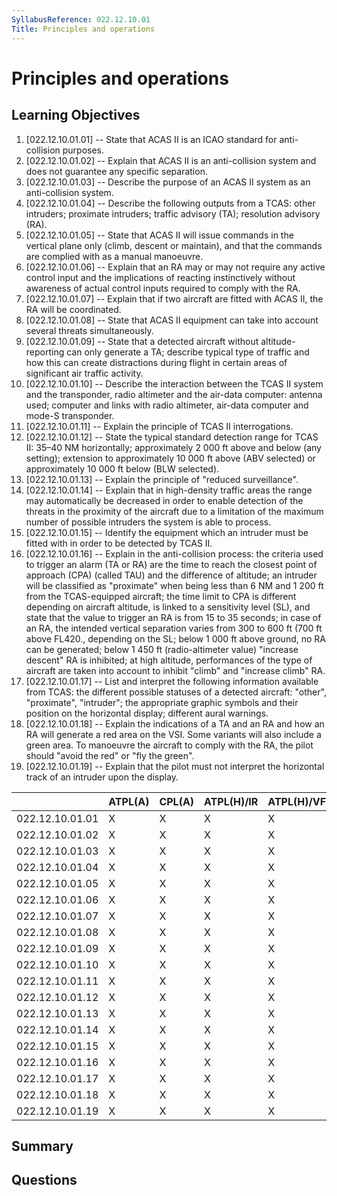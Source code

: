 ```yaml
---
SyllabusReference: 022.12.10.01
Title: Principles and operations
---
```


# Principles and operations

## Learning Objectives

1. [022.12.10.01.01] -- State that ACAS II is an ICAO standard for
   anti-collision purposes.
2. [022.12.10.01.02] -- Explain that ACAS II is an anti-collision system and
   does not guarantee any specific separation.
3. [022.12.10.01.03] -- Describe the purpose of an ACAS II system as an
   anti-collision system.
4. [022.12.10.01.04] -- Describe the following outputs from a TCAS: other
   intruders; proximate intruders; traffic advisory (TA); resolution advisory
   (RA).
5. [022.12.10.01.05] -- State that ACAS II will issue commands in the vertical
   plane only (climb, descent or maintain), and that the commands are complied
   with as a manual manoeuvre.
6. [022.12.10.01.06] -- Explain that an RA may or may not require any active
   control input and the implications of reacting instinctively without
   awareness of actual control inputs required to comply with the RA.
7. [022.12.10.01.07] -- Explain that if two aircraft are fitted with ACAS II,
   the RA will be coordinated.
8. [022.12.10.01.08] -- State that ACAS II equipment can take into account
   several threats simultaneously.
9. [022.12.10.01.09] -- State that a detected aircraft without
   altitude-reporting can only generate a TA; describe typical type of traffic
   and how this can create distractions during flight in certain areas of
   significant air traffic activity.
10. [022.12.10.01.10] -- Describe the interaction between the TCAS II system and
    the transponder, radio altimeter and the air-data computer: antenna used;
    computer and links with radio altimeter, air-data computer and mode-S
    transponder.
11. [022.12.10.01.11] -- Explain the principle of TCAS II interrogations.
12. [022.12.10.01.12] -- State the typical standard detection range for TCAS II:
    35–40 NM horizontally; approximately 2 000 ft above and below (any setting);
    extension to approximately 10 000 ft above (ABV selected) or approximately
    10 000 ft below (BLW selected).
13. [022.12.10.01.13] -- Explain the principle of "reduced surveillance".
14. [022.12.10.01.14] -- Explain that in high-density traffic areas the range
    may automatically be decreased in order to enable detection of the threats
    in the proximity of the aircraft due to a limitation of the maximum number
    of possible intruders the system is able to process.
15. [022.12.10.01.15] -- Identify the equipment which an intruder must be fitted
    with in order to be detected by TCAS II.
16. [022.12.10.01.16] -- Explain in the anti-collision process: the criteria
    used to trigger an alarm (TA or RA) are the time to reach the closest point
    of approach (CPA) (called TAU) and the difference of altitude; an intruder
    will be classified as "proximate" when being less than 6 NM and 1 200 ft
    from the TCAS-equipped aircraft; the time limit to CPA is different
    depending on aircraft altitude, is linked to a sensitivity level (SL), and
    state that the value to trigger an RA is from 15 to 35 seconds; in case of
    an RA, the intended vertical separation varies from 300 to 600 ft (700 ft
    above FL420., depending on the SL; below 1 000 ft above ground, no RA can be
    generated; below 1 450 ft (radio-altimeter value) "increase descent" RA is
    inhibited; at high altitude, performances of the type of aircraft are taken
    into account to inhibit "climb" and "increase climb" RA.
17. [022.12.10.01.17] -- List and interpret the following information available
    from TCAS: the different possible statuses of a detected aircraft: "other",
    "proximate", "intruder"; the appropriate graphic symbols and their position
    on the horizontal display; different aural warnings.
18. [022.12.10.01.18] -- Explain the indications of a TA and an RA and how an RA
    will generate a red area on the VSI. Some variants will also include a green
    area. To manoeuvre the aircraft to comply with the RA, the pilot should
    "avoid the red" or "fly the green".
19. [022.12.10.01.19] -- Explain that the pilot must not interpret the
    horizontal track of an intruder upon the display.

|                 | ATPL(A) | CPL(A) | ATPL(H)/IR | ATPL(H)/VFR | CPL(H) | IR  | CBIR(A) |
| --------------- | ------- | ------ | ---------- | ----------- | ------ | --- | ------- |
| 022.12.10.01.01 | X       | X      | X          | X           | X      | X   |         |
| 022.12.10.01.02 | X       | X      | X          | X           | X      | X   |         |
| 022.12.10.01.03 | X       | X      | X          | X           | X      | X   |         |
| 022.12.10.01.04 | X       | X      | X          | X           | X      | X   |         |
| 022.12.10.01.05 | X       | X      | X          | X           | X      | X   |         |
| 022.12.10.01.06 | X       | X      | X          | X           | X      | X   |         |
| 022.12.10.01.07 | X       | X      | X          | X           | X      | X   |         |
| 022.12.10.01.08 | X       | X      | X          | X           | X      | X   |         |
| 022.12.10.01.09 | X       | X      | X          | X           | X      | X   |         |
| 022.12.10.01.10 | X       | X      | X          | X           | X      | X   |         |
| 022.12.10.01.11 | X       | X      | X          | X           | X      | X   |         |
| 022.12.10.01.12 | X       | X      | X          | X           | X      | X   |         |
| 022.12.10.01.13 | X       | X      | X          | X           | X      | X   |         |
| 022.12.10.01.14 | X       | X      | X          | X           | X      | X   |         |
| 022.12.10.01.15 | X       | X      | X          | X           | X      | X   |         |
| 022.12.10.01.16 | X       | X      | X          | X           | X      | X   |         |
| 022.12.10.01.17 | X       | X      | X          | X           | X      | X   |         |
| 022.12.10.01.18 | X       | X      | X          | X           | X      | X   |         |
| 022.12.10.01.19 | X       | X      | X          | X           | X      | X   |         |

## Summary

## Questions
